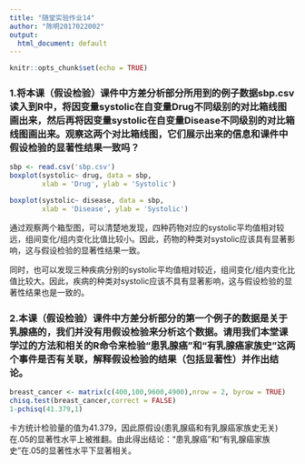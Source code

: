 ```yaml
---
title: "随堂实验作业14"
author: "陈明2017022002"
output:
  html_document: default
---
```

```r
knitr::opts_chunk$set(echo = TRUE)
```
### 1.将本课（假设检验）课件中方差分析部分所用到的例子数据sbp.csv读入到R中，将因变量systolic在自变量Drug不同级别的对比箱线图画出来，然后再将因变量systolic在自变量Disease不同级别的对比箱线图画出来。观察这两个对比箱线图，它们展示出来的信息和课件中假设检验的显著性结果一致吗？
```r

sbp <- read.csv('sbp.csv')
boxplot(systolic~ drug, data = sbp,
        xlab = 'Drug', ylab = 'Systolic')

boxplot(systolic~ disease, data = sbp,
        xlab = 'Disease', ylab = 'Systolic')
```

通过观察两个箱型图，可以清楚地发现，四种药物对应的systolic平均值相对较远，组间变化/组内变化比值比较小。因此，药物的种类对systolic应该具有显著影响，这与假设检验的显著性结果一致。

同时，也可以发现三种疾病分别的systolic平均值相对较近，组间变化/组内变化比值比较大。因此，疾病的种类对systolic应该不具有显著影响，这与假设检验的显著性结果也是一致的。

### 2.本课（假设检验）课件中方差分析部分的第一个例子的数据是关于乳腺癌的，我们并没有用假设检验来分析这个数据。请用我们本堂课学过的方法和相关的R命令来检验“患乳腺癌”和“有乳腺癌家族史”这两个事件是否有关联，解释假设检验的结果（包括显著性）并作出结论。
```r
breast_cancer <- matrix(c(400,100,9600,4900),nrow = 2, byrow = TRUE)
chisq.test(breast_cancer,correct = FALSE)
1-pchisq(41.379,1)
```
卡方统计检验量的值为41.379，因此原假设(患乳腺癌和有乳腺癌家族史无关)在.05的显著性水平上被推翻。由此得出结论：“患乳腺癌”和“有乳腺癌家族史”在.05的显著性水平下显著相关。



